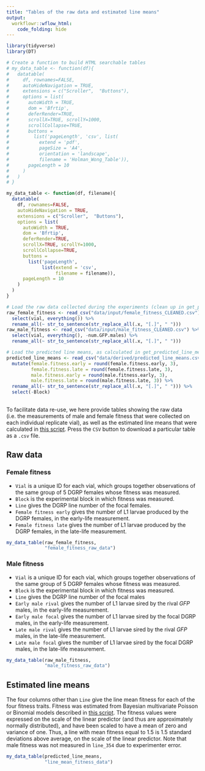 ```yaml
---
title: "Tables of the raw data and estimated line means"
output: 
  workflowr::wflow_html:
    code_folding: hide 
---
```


```r
library(tidyverse)
library(DT)

# Create a function to build HTML searchable tables
# my_data_table <- function(df){
#   datatable(
#     df, rownames=FALSE,
#     autoHideNavigation = TRUE,
#     extensions = c("Scroller",  "Buttons"),
#     options = list(
#       autoWidth = TRUE,
#       dom = 'Bfrtip',
#       deferRender=TRUE,
#       scrollX=TRUE, scrollY=1000,
#       scrollCollapse=TRUE,
#       buttons =
#         list('pageLength', 'csv', list(
#           extend = 'pdf',
#           pageSize = 'A4',
#           orientation = 'landscape',
#           filename = 'Holman_Wong_Table')),
#       pageLength = 10
#     )
#   )
# }

my_data_table <- function(df, filename){
  datatable(
    df, rownames=FALSE,
    autoHideNavigation = TRUE,
    extensions = c("Scroller",  "Buttons"),
    options = list(
      autoWidth = TRUE,
      dom = 'Bfrtip',
      deferRender=TRUE,
      scrollX=TRUE, scrollY=1000,
      scrollCollapse=TRUE,
      buttons =
        list('pageLength', 
             list(extend = 'csv',
                  filename = filename)),
      pageLength = 10
    )
  )
}

# Load the raw data collected during the experiments (clean up in get_predicted_line_means.Rmd)
raw_female_fitness <- read_csv("data/input/female_fitness_CLEANED.csv") %>% 
  select(vial, everything()) %>% 
  rename_all(~ str_to_sentence(str_replace_all(.x, "[.]", " ")))
raw_male_fitness <- read_csv("data/input/male_fitness_CLEANED.csv") %>% 
  select(vial, everything(), -num.GFP.males) %>% 
  rename_all(~ str_to_sentence(str_replace_all(.x, "[.]", " ")))

# Load the predicted line means, as calculated in get_predicted_line_means.Rmd
predicted_line_means <- read_csv("data/derived/predicted_line_means.csv") %>% 
  mutate(female.fitness.early = round(female.fitness.early, 3),
         female.fitness.late = round(female.fitness.late, 3),
         male.fitness.early = round(male.fitness.early, 3),
         male.fitness.late = round(male.fitness.late, 3)) %>% 
  rename_all(~ str_to_sentence(str_replace_all(.x, "[.]", " "))) %>% 
  select(-Block) 
  
```

To facilitate data re-use, we here provide tables showing the raw data (i.e. the measurements of male and female fitness that were collected on each individual replicate vial), as well as the estimated line means that were calculated in [this script](get_predicted_line_means.html). Press the `CSV` button to download a particular table as a `.csv` file.

## Raw data

### Female fitness

- `Vial` is a unique ID for each vial, which groups together observations of the same group of 5 DGRP females whose fitness was measured.
- `Block` is the experimental block in which fitness was measured.
- `Line` gives the DGRP line number of the focal females.
- `Female fitness early` gives the number of L1 larvae produced by the DGRP females, in the early-life measurement.
- `Female fitness late` gives the number of L1 larvae produced by the DGRP females, in the late-life measurement.

```r
my_data_table(raw_female_fitness,
              "female_fitness_raw_data")
```

### Male fitness

- `Vial` is a unique ID for each vial, which groups together observations of the same group of 5 DGRP females whose fitness was measured.
- `Block` is the experimental block in which fitness was measured.
- `Line` gives the DGRP line number of the focal males
- `Early male rival` gives the number of L1 larvae sired by the rival _GFP_ males, in the early-life measurement.
- `Early male focal` gives the number of L1 larvae sired by the focal DGRP males, in the early-life measurement.
- `Late male rival` gives the number of L1 larvae sired by the rival _GFP_ males, in the late-life measurement.
- `Late male focal` gives the number of L1 larvae sired by the focal DGRP males, in the late-life measurement.

```r
my_data_table(raw_male_fitness,
              "male_fitness_raw_data")
```

## Estimated line means

The four columns other than `Line` give the line mean fitness for each of the four fitness traits. Fitness was estimated from Bayesian multivariate Poisson or Binomial models described in [this script](get_predicted_line_means.html). The fitness values were expressed on the scale of the linear predictor (and thus are approximately normally distributed), and have been scaled to have a mean of zero and variance of one. Thus, a line with mean fitness equal to 1.5 is 1.5 standard deviations above average, on the scale of the linear predictor. Note that male fitness was not measured in `line_354` due to experimenter error.

```r
my_data_table(predicted_line_means,
              "line_mean_fitness_data")
```

